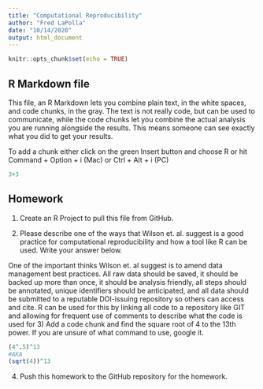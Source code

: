 ```yaml
---
title: "Computational Reproducibility"
author: "Fred LaPolla"
date: "10/14/2020"
output: html_document
---
```


```r
knitr::opts_chunk$set(echo = TRUE)
```

## R Markdown file

This file, an R Markdown lets you combine plain text, in the white spaces, and code chunks, in the gray. The text is not really code, but can be used to communicate, while the code chunks let you combine the actual analysis you are running alongside the results. This means someone can see exactly what you did to get your results.

To add a chunk either click on the green Insert button and choose R or hit Command + Option + i (Mac) or Ctrl + Alt + i (PC)

```r
3+3
```

## Homework

1) Create an R Project to pull this file from GitHub. 

2) Please describe one of the ways that Wilson et. al. suggest is a good practice for computational reproducibility and how a tool like R can be used. Write your answer below.

One of the important thinks Wilson et. al suggest is to amend data management best practices. All raw data should be saved, it should be backed up more than once, it should be analysis friendly, all steps should be annotated, unique identifiers should be anticipated, and all data should be submitted to a reputable DOI-issuing repository so others can access and cite. R can be used for this by linking all code to a repository like GIT and allowing for frequent use of comments to describe what the code is used for
3) Add a code chunk and find the square root of 4 to the 13th power. If you are unsure of what command to use, google it. 
```r
(4^.5)^13
#AKA
(sqrt(4))^13
```


4) Push this homework to the GitHub repository for the homework. 





